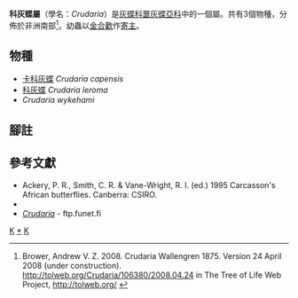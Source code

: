 {{NoteTA|G1=Butterfly}}
{{Automatic Taxobox
| taxon = Crudaria
| authority = Wallengren, 1875
| image = Silver-spotted grey (Crudaria leroma) male underside.jpg
| image_caption = [[科灰蝶|科灰蝶]]<br />''Crudaria leroma''
| type_species = [[科灰蝶|科灰蝶]]<br />''Crudaria leroma''
| type_species_authority = (Wallengren, 1857)
| subdivision_ranks = 物種
| subdivision = 共3種，詳閱正文。
| synonyms = 
}}

'''科灰蝶屬'''（學名：''Crudaria''）是[[灰蝶科|灰蝶科]][[噩灰蝶亞科|噩灰蝶亞科]]中的一個屬。共有3個物種，分佈於非洲南部<ref name=tol>Brower, Andrew V. Z. 2008. Crudaria Wallengren 1875. Version 24 April 2008 (under construction). http://tolweb.org/Crudaria/106380/2008.04.24 {{Wayback|url=http://tolweb.org/Crudaria/106380/2008.04.24 |date=20191201002818 }} in The Tree of Life Web Project, http://tolweb.org/ {{Wayback|url=http://tolweb.org/ |date=20110515100516 }} {{en}}</ref>。幼蟲以[[金合歡|金合歡]]作[[寄主|寄主]]。

== 物種 ==
* [[卡科灰蝶|卡科灰蝶]] ''Crudaria capensis''
* [[科灰蝶|科灰蝶]] ''Crudaria leroma''
* ''Crudaria wykehami''
<!--
== 圖集 ==
<gallery>
</gallery>
-->
== 腳註 ==
{{reflist}}

== 參考文獻 ==
{{Commons category| Crudaria}}
* Ackery, P. R., Smith, C. R. & Vane-Wright, R. I. (ed.) 1995 Carcasson's African butterflies. Canberra: CSIRO.
* {{Cite book | author = 寿建新 周尧 李宇飞 | title = 世界蝴蝶分類名錄 | location = 中國 | publisher = 陝西科學技術出版社 | date = 2006-04-01 | ISBN = 9787536936768 | language= zh-hans }}
* [http://ftp.funet.fi/pub/sci/bio/life/insecta/lepidoptera/ditrysia/papilionoidea/lycaenidae/theclinae/crudaria/ ''Crudaria''] {{Wayback|url=http://ftp.funet.fi/pub/sci/bio/life/insecta/lepidoptera/ditrysia/papilionoidea/lycaenidae/theclinae/crudaria/ |date=20191220040506 }} - ftp.funet.fi

{{噩灰蝶亞科}}
{{taxonbar}}
[[Category:_1875年描述的分类群|K]]
[[Category:科灰蝶屬|*]]
[[Category:噩灰蝶亞科|K]]